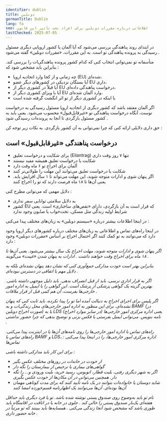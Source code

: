 ```yaml
---
identifier: dublin
title: دوبلین
germanTitle: Dublin
lang: fa
seo: اطلاعاتی درباره مقررات دوبلین برای افراد تحت تأثیر این قانون
lastChecked: 2025-07-05
---
```


در ابتدای روند پناهندگی بررسی می‌شود که آیا آلمان یا کشور اروپایی دیگری مسئول رسیدگی به پرونده پناهندگی تو است. به این مقررات، «مقررات دوبلین» گفته می‌شود
.

متأسفانه تو نمی‌توانی انتخاب کنی که کدام کشور پرونده پناهندگی‌ات را بررسی کند. بنابراین باید مشخص شود که
:

- چه زمانی و از کجا وارد اتحادیه اروپا (EU) شده‌ای،
- آیا بستگان نزدیکی در کشورهای دیگر عضو EU داری،
- آیا قبلاً در کشوری دیگر از EU درخواست پناهندگی داده‌ای،
- آیا با ویزای کشوری دیگر از EU وارد آلمان شده‌ای،
- یا اینکه در کشوری دیگر از تو اثر انگشت گرفته شده است

اگر آلمان معتقد باشد که کشور دیگری از اتحادیه اروپا مسئول رسیدگی به درخواست توست، آنگاه درخواست پناهندگی تو «غیرقابل‌قبول» محسوب می‌شود. یعنی باید به کشور مسئول بازگردی تا آنجا به پرونده‌ات رسیدگی شود
.

حق داری دلایلی ارائه کنی که چرا نمی‌توانی به آن کشور بازگردی. به نکات زیر توجه کن
:

## درخواست پناهندگی «غیرقابل‌قبول» است

- برای شکایت و درخواست تعلیق (Eilantrag) تنها ۷ روز وقت داری
- شکایت یا درخواست تعلیق همیشه مفید نیستند
- آلمان برای اخراج تو ۶ ماه وقت دارد
- شکایت یا درخواست تعلیق می‌توانند این مهلت را طولانی‌تر کنند
- اگر پنهان شوی و ادارات متوجه شوند، این مهلت می‌تواند تا ۱ سال افزایش یابد. یعنی آن‌ها تا ۱۸ ماه فرصت دارند که تو را اخراج کنند
<Block identifier="get-legal-advice" />

دلایل مهمی که می‌توانی مطرح کنی
:

- به دلایل سلامتی توانایی سفر نداری
- کشور EU که قرار است به آن بازگردی، دارای «نقص‌های ساختاری» است. یعنی شرایط اولیه زندگی مثل مسکن، تخت‌خواب یا صابون وجود ندارد

در اینجا اطلاعات بیشتر درباره «سیستم دوبلین» به زبان‌های مختلف پیدا می‌کنی
:
<ExternalShortLink identifier="fluechtlingsrat-brandenburg_dublin" />

در اینجا راه‌های تماس و اطلاعاتی به زبان‌های مختلف درباره کشورهای دیگر اروپا وجود دارد که می‌توانند به تو کمک کنند اگر احتمال اخراج بر اساس «مقررات دوبلین» وجود دارد
:
<Address identifier="w2eu" />

اگر پنهان شوی و ادارات متوجه شوند، مهلت اخراج یک سال بیشتر می‌شود. یعنی آن‌ها تا ۱۸ ماه برای اخراج وقت خواهند داشت
.
ادارات به پنهان شدن «غیبت» می‌گویند
.

بنابراین بهتر است خودت مدارکی جمع‌آوری کنی که نشان دهد پنهان نشده‌ای بلکه به دلایل مهم یا اتفاقی در دسترس نبوده‌ای
.

اگر به قرار اداری نرسی، باید از قبل انصراف بدهی. باید دلیل موجهی داشته باشی. بهترین گزینه یک گواهی پزشکی از پزشک است. این گواهی را با ایمیل به اداره امور خارجی‌ها بفرست، آن هم کمی قبل از قرار ملاقات
.

اگر پلیس برای اجرای اخراج به دنبالت آمده اما تو را پیدا نکرده، باید ثابت کنی که پنهان نشده‌ای. برای این منظور به اداره امور خارجی‌های محل زندگی‌ات و به BAMF (در صورت اخراج دوبلین) یا به LDS یعنی اداره مرکزی امور خارجی‌ها (در سایر موارد اخراج) نامه بنویس. می‌توانی ایمیل بفرستی یا فکس بزنی و توضیح بدهی که چرا حضور نداشتی
.

راه‌های تماس با اداره امور خارجی‌ها را روی نامه‌های آن‌ها یا در اینترنت پیدا می‌کنی. راه‌های تماس با BAMF و LDS، اداره مرکزی امور خارجی‌ها، را در اینجا پیدا می‌کنی
:
<InternalShortLink identifier="contacts">تماس‌ها</InternalShortLink>

برای این کار باید مدارکی داشته باشی
:
- از خودت در خانه‌ات در روزهای مختلف عکس بگیر
- گواهی‌های بیماری یا ترخیص از بیمارستان را نگه دار
- اگر به شهر دیگری رفتی، بلیت قطار، اتوبوس، رسید خرید، بلیت ورودی و... را نگه دار. همچنین می‌توانی در آن مکان‌ها از خودت عکس بگیری
- شاید دوستان یا خانواده‌ات بتوانند در یک نامه تأیید کنند که برای مدت کوتاهی مهمان آن‌ها بوده‌ای. آن‌ها می‌توانند یک <InternalShortLink identifier="forms">اظهارنامه قسم‌خورده</InternalShortLink> امضا کنند

نام تو باید به‌وضوح روی صندوق پستی نوشته شده باشد. تو یا فرد دیگری باید حداقل هفته‌ای یک‌بار صندوق پستی را خالی کند
.
جلوی در خانه یا در اتاقت در اقامتگاه باید طوری باشد که مشخص شود آنجا زندگی می‌کنی
.
همسایه‌ها باید ببینند که تو مرتباً در خانه حضور داری
.
